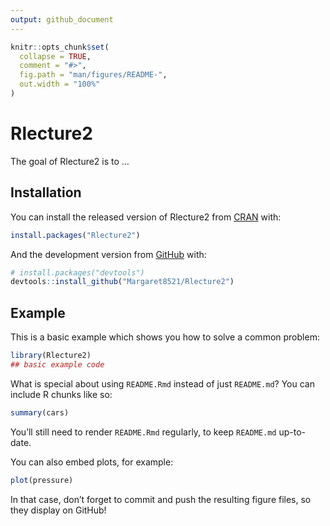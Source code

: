 ```yaml
---
output: github_document
---
```


<!-- README.md is generated from README.Rmd. Please edit that file -->

```r
knitr::opts_chunk$set(
  collapse = TRUE,
  comment = "#>",
  fig.path = "man/figures/README-",
  out.width = "100%"
)
```

# Rlecture2

<!-- badges: start -->
<!-- badges: end -->

The goal of Rlecture2 is to ...

## Installation

You can install the released version of Rlecture2 from [CRAN](https://CRAN.R-project.org) with:

``` r
install.packages("Rlecture2")
```

And the development version from [GitHub](https://github.com/) with:

``` r
# install.packages("devtools")
devtools::install_github("Margaret8521/Rlecture2")
```
## Example

This is a basic example which shows you how to solve a common problem:

```r
library(Rlecture2)
## basic example code
```

What is special about using `README.Rmd` instead of just `README.md`? You can include R chunks like so:

```r
summary(cars)
```

You'll still need to render `README.Rmd` regularly, to keep `README.md` up-to-date.

You can also embed plots, for example:

```r
plot(pressure)
```

In that case, don't forget to commit and push the resulting figure files, so they display on GitHub!
